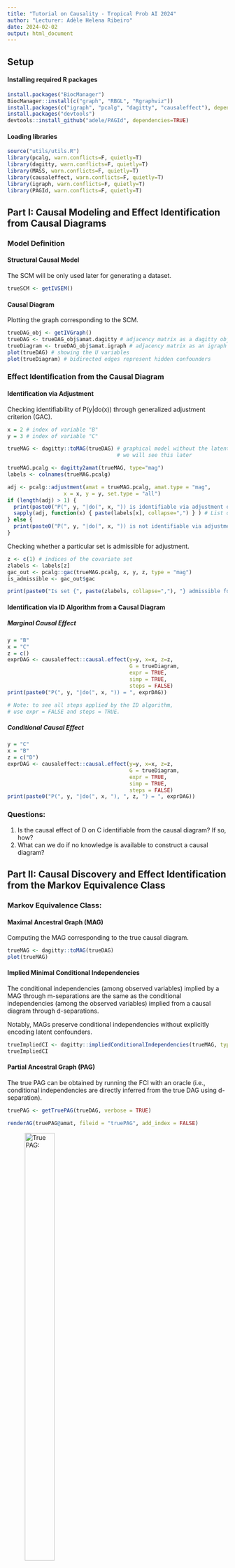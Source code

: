 ```yaml
---
title: "Tutorial on Causality - Tropical Prob AI 2024"
author: "Lecturer: Adèle Helena Ribeiro"
date: 2024-02-02
output: html_document
---
```


## Setup

#### Installing required R packages

```r
install.packages("BiocManager")
BiocManager::install(c("graph", "RBGL", "Rgraphviz"))
install.packages(c("igraph", "pcalg", "dagitty", "causaleffect"), dependencies=TRUE)
install.packages("devtools")
devtools::install_github("adele/PAGId", dependencies=TRUE)
```

#### Loading libraries

```r
source("utils/utils.R")
library(pcalg, warn.conflicts=F, quietly=T)
library(dagitty, warn.conflicts=F, quietly=T)
library(MASS, warn.conflicts=F, quietly=T)
library(causaleffect, warn.conflicts=F, quietly=T)
library(igraph, warn.conflicts=F, quietly=T)
library(PAGId, warn.conflicts=F, quietly=T)
```

## Part I: Causal Modeling and Effect Identification from Causal Diagrams

### Model Definition

#### Structural Causal Model

The SCM will be only used later for generating a dataset.

```r
trueSCM <- getIVSEM()
```

#### Causal Diagram

Plotting the graph corresponding to the SCM.

```r
trueDAG_obj <- getIVGraph()
trueDAG <- trueDAG_obj$amat.dagitty # adjacency matrix as a dagitty object
trueDiagram <- trueDAG_obj$amat.igraph # adjacency matrix as an igraph object
plot(trueDAG) # showing the U variables
plot(trueDiagram) # bidirected edges represent hidden confounders
```

### Effect Identification from the Causal Diagram

#### Identification via Adjustment

Checking identifiability of P(y|do(x)) through generalized adjustment criterion (GAC). 

```r

x = 2 # index of variable "B"
y = 3 # index of variable "C"

trueMAG <- dagitty::toMAG(trueDAG) # graphical model without the latent confounders 
                                   # we will see this later

trueMAG.pcalg <- dagitty2amat(trueMAG, type="mag")
labels <- colnames(trueMAG.pcalg)

adj <- pcalg::adjustment(amat = trueMAG.pcalg, amat.type = "mag",
                  x = x, y = y, set.type = "all")
if (length(adj) > 1) {
  print(paste0("P(", y, "|do(", x, ")) is identifiable via adjustment over:"))
  sapply(adj, function(x) { paste(labels[x], collapse=",") } ) # List of all sets admissible for adjustment
} else {
  print(paste0("P(", y, "|do(", x, ")) is not identifiable via adjustment."))
}

```

Checking whether a particular set is admissible for adjustment.

```r
z <- c(1) # indices of the covariate set
zlabels <- labels[z]
gac_out <- pcalg::gac(trueMAG.pcalg, x, y, z, type = "mag")
is_admissible <- gac_out$gac

print(paste0("Is set {", paste(zlabels, collapse=","), "} admissible for adjustment? ", is_admissible))
```


#### Identification via ID Algorithm from a Causal Diagram

##### Marginal Causal Effect 

```r
y = "B"
x = "C"
z = c()
exprDAG <- causaleffect::causal.effect(y=y, x=x, z=z,
                                       G = trueDiagram,
                                       expr = TRUE,
                                       simp = TRUE,
                                       steps = FALSE)
print(paste0("P(", y, "|do(", x, ")) = ", exprDAG))

# Note: to see all steps applied by the ID algorithm,
# use expr = FALSE and steps = TRUE.
````

##### Conditional Causal Effect 

```r
y = "C"
x = "B"
z = c("D")
exprDAG <- causaleffect::causal.effect(y=y, x=x, z=z,
                                       G = trueDiagram,
                                       expr = TRUE,
                                       simp = TRUE,
                                       steps = FALSE)
print(paste0("P(", y, "|do(", x, "), ", z, ") = ", exprDAG))
````


### Questions:

1. Is the causal effect of D on C identifiable from the causal diagram? If so, how?
2. What can we do if no knowledge is available to construct a causal diagram? 



## Part II: Causal Discovery and Effect Identification from the Markov Equivalence Class

### Markov Equivalence Class:

#### Maximal Ancestral Graph (MAG)

Computing the MAG corresponding to the true causal diagram.

```r
trueMAG <- dagitty::toMAG(trueDAG)
plot(trueMAG)
```

#### Implied Minimal Conditional Independencies

The conditional independencies (among observed variables) implied by a MAG through m-separations are the same as the conditional independencies (among the observed variables) implied from a causal diagram through d-separations.

Notably, MAGs preserve conditional independencies without explicitly encoding latent confounders.

```r
trueImpliedCI <- dagitty::impliedConditionalIndependencies(trueMAG, type = "missing.edge")
trueImpliedCI
```


#### Partial Ancestral Graph (PAG)

The true PAG can be obtained by running the FCI with an oracle (i.e., conditional
independencies are directly inferred from the true DAG using d-separation).  

```r
truePAG <- getTruePAG(trueDAG, verbose = TRUE)
```

```r
renderAG(truePAG@amat, fileid = "truePAG", add_index = FALSE)
```

![True PAG:](tmp/truePAG.png){#id .class width=40% height=50%}


### Causal Discovery

#### Data Generation from the True SCM

We are generating n=10000 samples.  

```r
n = 10000  # sample size
dat <- generateDatasetFromSEM(trueSCM$beta, trueSCM$lat, n)
dat <- dat[, c("A", "B", "C", "D")] # selecting only V={A, B, C, D}
head(dat)
```


#### Inferring the PAG using FCI Algorithm 

Since our variables follow a Gaussian distribution, the partial correlation test (Fisher's Z test)
can be used to assess conditional independencies. 

For other data types, appropriate conditional independence tests should be used.

```r
indepTest <- pcalg::gaussCItest    # Fisher's Z test
alpha <- 0.05                      # Significance level of 5%
suffStat <- list(C = cor(dat), n = n)
estPAG <- pcalg::fci(suffStat,
                     indepTest = indepTest,
                     labels= colnames(dat), alpha = alpha,
                     verbose = TRUE)
```

```r
renderAG(estPAG@amat, fileid = "estimatedPAG", add_index = FALSE)
```

![Estimated PAG:](tmp/estimatedPAG.png){#id .class width=40% height=50%}

### Questions:

1. Did we recover the correct PAG? 
2. What the inferred PAG tell us about the relationship between every pair of nodes?
3. Is the true causal diagram a member of the PAG's Markov Equivalence Class?
4. What can it happen with a smaller sample size?


### Effect Identification from the Markov Equivalence Class

#### Effect Identification via Generalized Adjustment Criterion (GAC) 

Checking identifiability of P(y|do(x)) through generalized adjustment criterion (GAC). 


```r

labels <- colnames(estPAG@amat)
x = 2 # index of variable "B"
y = 3 # index of variable "C"

adj <- adjustment(amat = estPAG@amat, amat.type = "pag",
                  x = x, y = y, set.type = "all")

if (length(adj) > 1) {
  print(paste0("P(", y, "|do(", x, ")) is identifiable via adjustment over:"))
  sapply(adj, function(x) { paste(labels[x], collapse=",") } ) # List of all sets admissible for adjustment
} else {
  print(paste0("P(", y, "|do(", x, ")) is not identifiable via adjustment."))
}

```

Checking whether a particular set is admissible for adjustment.

```r
z <- c(1) # indices of the covariate set
zlabels <- labels[z]
gac_out <- gac(estPAG@amat, x, y, z, type = "pag")
is_admissible <- gac_out$gac

print(paste0("Is set {", paste(zlabels, collapse=","), "} admissible for adjustment? ", is_admissible))
```

#### Effect Identification via CIDP Algorithm 

##### Marginal Causal Effect 

```r
y = "C"
x = "B"
z = c()

retPAG <- CIDP(estPAG@amat, x, y, z, verbose = FALSE)

print(paste0("Is P(", y, "|do(", x, ")) identifiable? ", retPAG$id))
if (retPAG$id) {
  print(paste0("P(", y, "|do(", x, ")) = ", retPAG$Qexpr[[retPAG$query]]))
}

# This shows the steps taken by the CIDP algorithm
# By substitution and simplication, we will get the same adjustment formula
# print(retPAG$Qexpr)
```



Note: IDP does not simiplifies the expression by leveraging conditional independences. By doing so, we would see the equivalence with the usual adjustment formula.


##### Conditional Causal Effect

```r
y = "C"
x = "B"
z = c("A")

retPAG <- CIDP(estPAG@amat, x, y, z, verbose = FALSE)

print(paste0("Is P(", y, "|do(", x, "), ", z, ") identifiable? ", retPAG$id))
if (retPAG$id) {
  print(paste0("P(", y, "|do(", x, "), ", z, ") = ", retPAG$Qexpr[[retPAG$query]]))
  
  # This shows the steps taken by the CIDP algorithm
  # By substitution and simplication, we will get the same adjustment formula
  # print(retPAG$Qexpr)
}
```

### Questions:

1. Is the causal effect of D on C identifiable from the PAG? If so, how?

